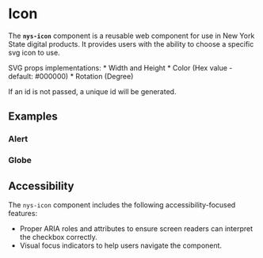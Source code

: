 
<Meta of={NysIconStories} title="Components/Icon/Documentation" />

# Icon

The **`nys-icon`** component is a reusable web component for use in New York State digital products. It provides users with the ability to choose a specific svg icon to use.

SVG props implementations:
        * Width and Height
        * Color (Hex value - default: #000000)
        * Rotation (Degree)

If an id is not passed, a unique id will be generated.

## Examples

### Alert

<Canvas of={NysIconStories.EditSquare} />

### Globe

<Canvas of={NysIconStories.Publish} />

## Accessibility

The `nys-icon` component includes the following accessibility-focused features:

- Proper ARIA roles and attributes to ensure screen readers can interpret the checkbox correctly.
- Visual focus indicators to help users navigate the component.
